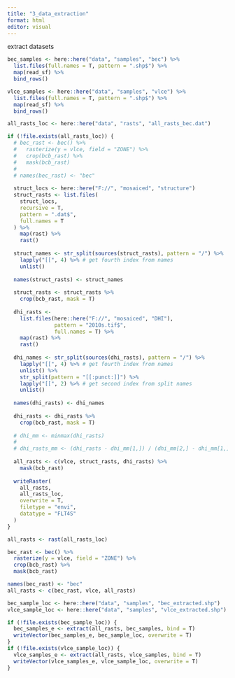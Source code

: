 ```yaml
---
title: "3_data_extraction"
format: html
editor: visual
---
```


extract datasets

```r
bec_samples <- here::here("data", "samples", "bec") %>%
  list.files(full.names = T, pattern = ".shp$") %>%
  map(read_sf) %>%
  bind_rows()

vlce_samples <- here::here("data", "samples", "vlce") %>%
  list.files(full.names = T, pattern = ".shp$") %>%
  map(read_sf) %>%
  bind_rows()
```

```r

all_rasts_loc <- here::here("data", "rasts", "all_rasts_bec.dat")

if (!file.exists(all_rasts_loc)) {
  # bec_rast <- bec() %>%
  #   rasterize(y = vlce, field = "ZONE") %>%
  #   crop(bcb_rast) %>%
  #   mask(bcb_rast)
  # 
  # names(bec_rast) <- "bec"
  
  struct_locs <- here::here("F://", "mosaiced", "structure")
  struct_rasts <- list.files(
    struct_locs,
    recursive = T,
    pattern = ".dat$",
    full.names = T
  ) %>%
    map(rast) %>%
    rast()
  
  struct_names <- str_split(sources(struct_rasts), pattern = "/") %>%
    lapply("[[", 4) %>% # get fourth index from names
    unlist()
  
  names(struct_rasts) <- struct_names
  
  struct_rasts <- struct_rasts %>%
    crop(bcb_rast, mask = T)
  
  dhi_rasts <-
    list.files(here::here("F://", "mosaiced", "DHI"),
               pattern = "2010s.tif$",
               full.names = T) %>%
    map(rast) %>%
    rast()
  
  dhi_names <- str_split(sources(dhi_rasts), pattern = "/") %>%
    lapply("[[", 4) %>% # get fourth index from names
    unlist() %>%
    str_split(pattern = "[[:punct:]]") %>%
    lapply("[[", 2) %>% # get second index from split names
    unlist()
  
  names(dhi_rasts) <- dhi_names
  
  dhi_rasts <- dhi_rasts %>%
    crop(bcb_rast, mask = T)
  
  # dhi_mm <- minmax(dhi_rasts)
  #
  # dhi_rasts_mm <- (dhi_rasts - dhi_mm[1,]) / (dhi_mm[2,] - dhi_mm[1,])
  
  all_rasts <- c(vlce, struct_rasts, dhi_rasts) %>%
    mask(bcb_rast)
  
  writeRaster(
    all_rasts,
    all_rasts_loc,
    overwrite = T,
    filetype = "envi",
    datatype = "FLT4S"
  )
}

all_rasts <- rast(all_rasts_loc)

bec_rast <- bec() %>%
  rasterize(y = vlce, field = "ZONE") %>%
  crop(bcb_rast) %>%
  mask(bcb_rast)

names(bec_rast) <- "bec"
all_rasts <- c(bec_rast, vlce, all_rasts)
```

```r
bec_sample_loc <- here::here("data", "samples", "bec_extracted.shp")
vlce_sample_loc <- here::here("data", "samples", "vlce_extracted.shp")

if (!file.exists(bec_sample_loc)) {
  bec_samples_e <- extract(all_rasts, bec_samples, bind = T)
  writeVector(bec_samples_e, bec_sample_loc, overwrite = T)
}
if (!file.exists(vlce_sample_loc)) {
  vlce_samples_e <- extract(all_rasts, vlce_samples, bind = T)
  writeVector(vlce_samples_e, vlce_sample_loc, overwrite = T)
}
```
